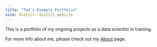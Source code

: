 ```yaml
---
title: "Ted's Example Portfolio"
site: distill::distill_website
---
```


This is a portfolio of my ongoing projects as a data scientist in training. 

For more info about me, please check out my [About](about.html) page.

